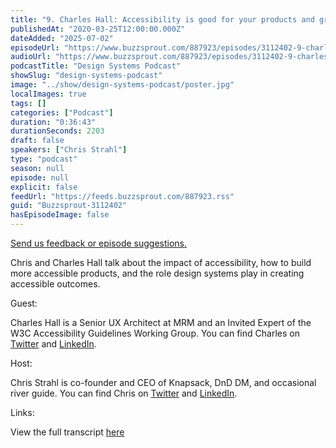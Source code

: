 ```yaml
---
title: "9. Charles Hall: Accessibility is good for your products and great for your business"
publishedAt: "2020-03-25T12:00:00.000Z"
dateAdded: "2025-07-02"
episodeUrl: "https://www.buzzsprout.com/887923/episodes/3112402-9-charles-hall-accessibility-is-good-for-your-products-and-great-for-your-business.mp3"
audioUrl: "https://www.buzzsprout.com/887923/episodes/3112402-9-charles-hall-accessibility-is-good-for-your-products-and-great-for-your-business.mp3"
podcastTitle: "Design Systems Podcast"
showSlug: "design-systems-podcast"
image: "../show/design-systems-podcast/poster.jpg"
localImages: true
tags: []
categories: ["Podcast"]
duration: "0:36:43"
durationSeconds: 2203
draft: false
speakers: ["Chris Strahl"]
type: "podcast"
season: null
episode: null
explicit: false
feedUrl: "https://feeds.buzzsprout.com/887923.rss"
guid: "Buzzsprout-3112402"
hasEpisodeImage: false
---
```

[Send us feedback or episode suggestions.](https://www.buzzsprout.com/twilio/text_messages/887923/open_sms)

Chris and Charles Hall talk about the impact of accessibility, how to build more accessible products, and the role design systems play in creating accessible outcomes.  
  
Guest:  
  
Charles Hall is a Senior UX Architect at MRM and an Invited Expert of the W3C Accessibility Guidelines Working Group. You can find Charles on [Twitter](https://twitter.com/hall_media) and [LinkedIn](https://www.linkedin.com/in/hallcharles/).  
  
Host:  
  
Chris Strahl is co-founder and CEO of Knapsack, DnD DM, and occasional river guide. You can find Chris on [Twitter](https://twitter.com/chrisstrahl) and [LinkedIn](https://www.linkedin.com/in/chrisstrahl/).  
  
Links:  
  
View the full transcript [here](https://docs.google.com/document/d/10zGFNROzYprVZxHhAGd2sG1dKORfR9G7s2u3T0dYMu0/edit?usp=sharing)
